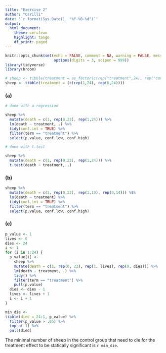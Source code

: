 ```yaml
---
title: "Exercise 2"
author: "Carilli"
date: '`r format(Sys.Date(), "%Y-%B-%d")`'
output: 
  html_document:
    theme: cerulean
    highlight: tango
    df_print: paged
---
```


```r
knitr::opts_chunk$set(echo = FALSE, comment = NA, warning = FALSE, message = FALSE,
                      options(digits = 3, scipen = 999))
library(tidyverse)
library(broom)
```

```r
# sheep <- tibble(treatment = as_factor(c(rep("treatment",24), rep("control",24))))
sheep <- tibble(treatment = (c(rep(1,24), rep(0,24))))
```

### (a)

```r
# done with a regression

sheep %>% 
  mutate(death = c(1, rep(0,23), rep(1,24))) %>% 
  lm(death ~ treatment, .) %>% 
  tidy(conf.int = TRUE) %>% 
  filter(term == "treatment") %>%
  select(p.value, conf.low, conf.high) 

# done with t.test

sheep %>% 
  mutate(death = c(1, rep(0,23), rep(1,24))) %>% 
  t.test(death ~ treatment, .) 
```

### (b)

```r
sheep %>% 
  mutate(death = c(1, rep(0,23), rep(1,10), rep(0,14))) %$% 
  lm(death ~ treatment) %>% 
  tidy(conf.int = TRUE) %>% 
  filter(term == "treatment") %>%
  select(p.value, conf.low, conf.high) 
```

### (c)

```r
p_value <- 1
lives <- 0
dies <- 24
i <- 1
for (i in 1:24) {
  p_value[i] <-
    sheep %>%
    mutate(death = c(1, rep(0, 23), rep(1, lives), rep(0, dies))) %>%
    lm(death ~ treatment, .) %>%
    tidy() %>%
    filter(term == "treatment") %>%
    pull(p.value)
  dies <- dies - 1
  lives <- lives + 1
  i <- i + 1
}

min_die <- 
tibble(died = 24:1, p_value) %>% 
  filter(p_value > .05) %>% 
  top_n(-1) %>% 
  pull(died) 
```

The minimal number of sheep in the control group that need to die for the treatment effect to be statically significant is `r min_die`.
